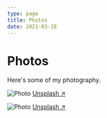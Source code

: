 ```yaml
---
type: page
title: Photos
date: 2021-03-18
---
```


# Photos

Here's some of my photography.

<img
  src="/images/photo2.jpg"
  alt="Photo"
  width={1125}
  height={750}
  className="next-image"
/>
[Unsplash ↗ ](https://unsplash.com/photos/WeYamle9fDM)

<img
  src="/images/photo.jpg"
  alt="Photo"
  width={1125}
  height={750}
  className="next-image"
/>
[Unsplash ↗ ](https://unsplash.com/photos/ndN00KmbJ1c)
